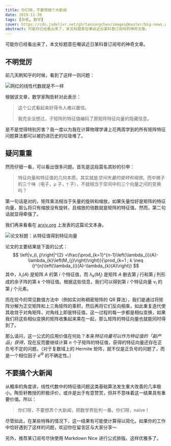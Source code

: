 ```yaml
---
title: 你们呀，不要想搞个大新闻
date: 2019-11-30
tags: [杂感, 数学]
cover: https://cdn.jsdelivr.net/gh/tansongchen/images@master/big-news.webp
abstract: 可能你已经看出来了，本文标题意在嘲讽近日某科普订阅号的神奇文章。
---
```


可能你已经看出来了，本文标题意在嘲讽近日某科普订阅号的神奇文章。

## 不明觉厉

前几天刷知乎的时候，看到了这样一则问题：

![网红的线性代数就是不一样](http://img.candobear.com/2019-11-17-230052.png)

根据该文章，数学家陶哲轩对此表示：

> 这个公式看起来好得令人难以置信。
>
> 我完全没想过，子矩阵的特征值编码了原矩阵特征向量的隐藏信息。

是不是觉得特别厉害？我一度以为我在计算物理学课上花两周学到的所有矩阵特征问题算法都可以被扔进历史的垃圾堆了。

## 疑问重重

然而仔细一看，可以看出很多问题。首先是这段莫名其妙的引申：

> 特征向量和特征值的几何本质，其实就是*空间矢量的旋转和缩放*。而中微子的三个味（电子，μ 子，τ 子），不就相当于空间中的三个向量之间的变换吗？

第一句话是对的，矩阵乘法相当于矢量的旋转和缩放，如果矢量恰好是矩阵的特征向量，那么将只有缩放没有旋转，且缩放的倍数就是矩阵的特征值。然而，第二句话就显得牵强了。

我们再来看看在 [arxiv.org](一个在公有区域发表论文的平台。) 上发表的这篇论文本身。

![论文标题：从特征值得到特征向量](http://img.candobear.com/2019-11-17-233157.png)

论文的主要结果是下面的公式：
$$
\left|v_{i, j}\right|^{2} =\frac{\prod_{k=1}^{n-1}\left(\lambda_{i}(A)-\lambda_{k}\left(M_{j}\right)\right)}{\prod_{k=1 ; k \neq i}^{n}\left(\lambda_{i}(A)-\lambda_{k}(A)\right)}
$$
其中，$\lambda_i(A)$ 是矩阵 $A$ 的第 $i$ 个特征值，而 $\lambda_k(M_j)$ 是矩阵 $A$ 删去第 $j$ 行和第 $j$ 列形成的余子阵的第 $k$ 个特征值。根据这些信息，我们可以得到第 $i$ 个特征向量 $v_i$ 的第 $j$ 个元素。

而在现今的常见数值方法中（例如实对称稠密矩阵的 QR 算法），我们是通过将矩阵分解为正交矩阵和上三角矩阵的乘积，然后再将它们反向相乘，如此重复迭代使其收敛于对角矩阵，对角线上即是特征值。这一过程的每一步都是相似变换，如果我们将这些相似变换的矩阵收集起来乘在一起，那么矩阵的特征向量也就能同时得到了。

那么请问，这一公式的应用价值在何处？本来*特征向量可以作为特征值的「副产品」获得*，现在反而要继续计算 $n$ 个子矩阵的特征值，获得的特征向量还存在正负号不定的问题。（对于复数域上的 Hermite 矩阵，就不仅是正负号的问题了，而是一个相位因子 $e^{i\theta}$ 的不确定性。）

## 不要搞个大新闻

从概率的角度讲，线性代数中的特征值问题这类基础算法发生重大改善的几率极小。陶哲轩教授的积极评价，或许是出于有意赞赏，但并不意味着这一结果具有重要价值。所以：

> 你们呀，不要想弄个大新闻，把数学界批判一番。你们呀，naïve！

尽管如此，在某些特殊的情况下，这一结果有可能使计算得以简化。如果你的工作中恰好遇到了这样的问题，欢迎你在留言区与大家分享～



另外，推荐某订阅号尽快使用 Markdown Nice 进行公式排版。这样优雅多了。
